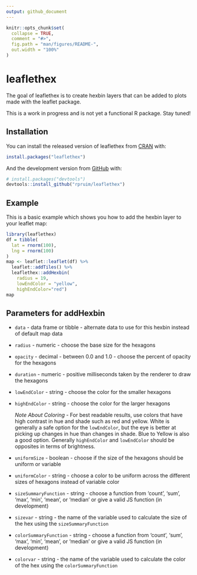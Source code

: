 ```yaml
---
output: github_document
---
```


<!-- README.md is generated from README.Rmd. Please edit that file -->

```r
knitr::opts_chunk$set(
  collapse = TRUE,
  comment = "#>",
  fig.path = "man/figures/README-",
  out.width = "100%"
)
```
# leaflethex

<!-- badges: start -->
<!-- badges: end -->

The goal of leaflethex is to create hexbin layers that can be added to plots made
with the leaflet package. 

This is a work in progress and is not yet a functional R package.  Stay tuned!

## Installation

You can install the released version of leaflethex from [CRAN](https://CRAN.R-project.org) with:

``` r
install.packages("leaflethex")
```

And the development version from [GitHub](https://github.com/) with:

``` r
# install.packages("devtools")
devtools::install_github("rpruim/leaflethex")
```
## Example

This is a basic example which shows you how to add the hexbin layer to your leaflet map:

```r
library(leaflethex)
df = tibble(
  lat = rnorm(100),
  lng = rnorm(100)
)
map <- leaflet::leaflet(df) %>% 
  leaflet::addTiles() %>% 
  leaflethex::addHexbin(
    radius = 19, 
    lowEndColor = "yellow", 
    highEndColor="red")
map
```

## Parameters for addHexbin

* `data` - data frame or tibble - alternate data to use for this hexbin instead of default map data
* `radius` - numeric - choose the base size for the hexagons
* `opacity` - decimal - between 0.0 and 1.0 - choose the percent of opacity for the hexagons
* `duration` - numeric - positive milliseconds taken by the renderer to draw the hexagons
* `lowEndColor` - string - choose the color for the smaller hexagons
* `highEndColor` - string - choose the color for the larger hexagons

    _Note About Coloring_ - For best readable results, use colors that have high contrast in hue and shade such as red and yellow. White is generally a safe option for the `lowEndColor`, but the eye is better at picking up changes in hue than changes in shade. Blue to Yellow is also a good option. Generally `highEndColor` and `lowEndColor` should be opposites in terms of brightness.
    
* `uniformSize` - boolean - choose if the size of the hexagons should be uniform or variable
* `uniformColor` - string - choose a color to be uniform across the different sizes of hexagons instead of variable color
* `sizeSummaryFunction` - string - choose a function from 'count', 'sum', 'max', 'min', 'mean', or 'median' or give a valid JS function (in development)
* `sizevar` - string - the name of the variable used to calculate the size of the hex using the `sizeSummaryFunction`
* `colorSummaryFunction` - string - choose a function from 'count', 'sum', 'max', 'min', 'mean', or 'median' or give a valid JS function (in development)
* `colorvar` - string - the name of the variable used to calculate the color of the hex using the `colorSummaryFunction`
